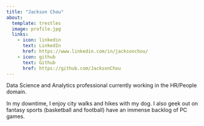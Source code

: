 ```yaml
---
title: "Jackson Chou"
about:
  template: trestles
  image: profile.jpg
  links:
    - icon: linkedin
      text: LinkedIn
      href: https://www.linkedin.com/in/jacksonchou/
    - icon: github
      text: Github
      href: https://github.com/JacksonChou
---
```


Data Science and Analytics professional currently working in the HR/People domain.

In my downtime, I enjoy city walks and hikes with my dog. I also geek out on fantasy sports (basketball and football) have an immense backlog of PC games.
